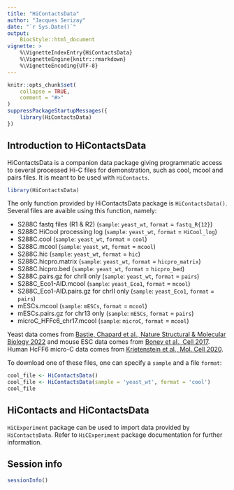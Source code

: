 ```yaml
---
title: "HiContactsData"
author: "Jacques Serizay"
date: "`r Sys.Date()`"
output: 
    BiocStyle::html_document
vignette: >
    %\VignetteIndexEntry{HiContactsData}
    %\VignetteEngine{knitr::rmarkdown}
    %\VignetteEncoding{UTF-8}
---
```


```r
knitr::opts_chunk$set(
    collapse = TRUE,
    comment = "#>"
)
suppressPackageStartupMessages({
    library(HiContactsData)
})
```

## Introduction to HiContactsData 

HiContactsData is a companion data package giving programmatic access to 
several processed Hi-C files for demonstration, such as cool, mcool and 
pairs files. It is meant to be used with `HiContacts`. 

```r
library(HiContactsData)
```

The only function provided by HiContactsData package is `HiContactsData()`. 
Several files are avaible using this function, namely: 

- S288C fastq files (R1 & R2) (`sample`: `yeast_wt`, `format` = `fastq_R{12}`)
- S288C HiCool processing log (`sample`: `yeast_wt`, `format` = `HiCool_log`)
- S288C.cool (`sample`: `yeast_wt`, `format` = `cool`)
- S288C.mcool (`sample`: `yeast_wt`, `format` = `mcool`)
- S288C.hic (`sample`: `yeast_wt`, `format` = `hic`)
- S288C.hicpro.matrix (`sample`: `yeast_wt`, `format` = `hicpro_matrix`)
- S288C.hicpro.bed (`sample`: `yeast_wt`, `format` = `hicpro_bed`)
- S288C.pairs.gz for chrII only (`sample`: `yeast_wt`, `format` = `pairs`)
- S288C_Eco1-AID.mcool (`sample`: `yeast_Eco1`, `format` = `mcool`)
- S288C_Eco1-AID.pairs.gz for chrII only (`sample`: `yeast_Eco1`, `format` = `pairs`)
- mESCs.mcool (`sample`: `mESCs`, `format` = `mcool`)
- mESCs.pairs.gz for chr13 only (`sample`: `mESCs`, `format` = `pairs`)
- microC_HFFc6_chr17.mcool (`sample`: `microC`, `format` = `mcool`)

Yeast data comes from [Bastie, Chapard et al., Nature Structural & Molecular Biology 2022](https://doi.org/10.1038/s41594-022-00780-0) 
and mouse ESC data comes from [Bonev et al., Cell 2017](https://doi.org/10.1016/j.cell.2017.09.043). 
Human HcFF6 micro-C data comes from [Krietenstein et al., Mol. Cell 2020](https://doi.org/10.1016/j.molcel.2020.03.003).

To download one of these files, one can specify a `sample` and a file `format`:

```r
cool_file <- HiContactsData()
cool_file <- HiContactsData(sample = 'yeast_wt', format = 'cool')
cool_file
```

## HiContacts and HiContactsData

`HiCExperiment` package can be used to import data provided by `HiContactsData`. 
Refer to `HiCExperiment` package documentation for further information. 

## Session info

```r
sessionInfo()
```
